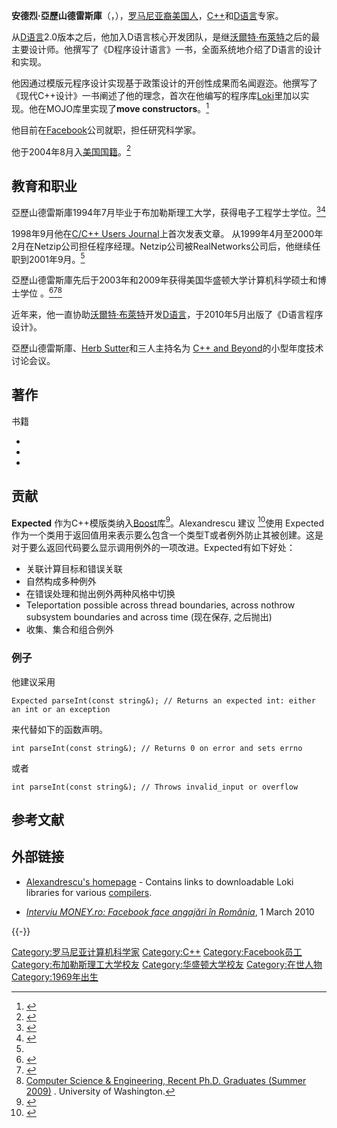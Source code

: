 {{Infobox person
|name        = Andrei Alexandrescu
|image       = AndreiAlexandrescu.jpg
|caption     = 2009年Alexandrescu参加[[ACCU_(organisation)|ACCU]] 。
|birth_date  = {{Birth year and age|1969}}
|birth_place = [[罗马尼亚社会主义共和国|罗马尼亚社会主义共和国]][[布加勒斯特|布加勒斯特]]<ref>{{Cite web |url=http://erdani.com/index.php/about/ |title=Erdani.com |access-date=2015-04-10 |archive-date=2020-08-22 |archive-url=https://web.archive.org/web/20200822220243/https://erdani.com/index.php/about/ |dead-url=no }}</ref> 
|nationality = {{ROM}}<br />{{USA}}（2004年8月起）<ref>{{Cite web |url=http://www.reddit.com/r/pics/comments/2di6ik/sixteen_years_ago_at_28_i_landed_in_new_york_with/cjpvhon |title=存档副本 |access-date=2015-04-10 |archive-date=2020-09-03 |archive-url=https://web.archive.org/web/20200903162028/https://www.reddit.com/r/pics/comments/2di6ik/sixteen_years_ago_at_28_i_landed_in_new_york_with/cjpvhon |dead-url=no }}</ref>
|residence   = {{USA}}
|education   = [[布加勒斯理工大学|布加勒斯理工大学]]和[[华盛顿大学|华盛顿大学]]
|occupation  = [[Facebook|Facebook]]研究科学家
|known_for   = [[C++|C++]]和[[D语言|D语言]]专家<ref name="facebook.d">{{cite web
 |url          = http://www.wired.com/2014/07/d-programming-language/
 |title        = The Next Big Programming Language You’ve Never Heard Of
 |last         = Metz
 |first        = Cade
 |date         = 7 July 2014
 |website      = [[Wired.com|Wired.com]]
 |publisher    = [[Wired_(magazine)|Wired]]
 |accessdate   = 27 July 2014
 |quote        = "Today, Alexandrescu is a research scientist at Facebook, where he and a team of coders are using [[D_(programming_language)|D]] to refashion small parts of the company’s massive operation."
 |archive-date = 2014-07-26
 |archive-url  = https://web.archive.org/web/20140726002813/http://www.wired.com/2014/07/d-programming-language/
 |dead-url     = no
}}</ref>
|spouse      = Sanda Alexandrescu
|children    =
|website     = {{URL|erdani.org}}
}}

'''安德烈·亞歷山德雷斯庫'''（{{lang-en|'''Andrei Alexandrescu'''}}，{{bd|1969年}}），[[罗马尼亚裔美国人|罗马尼亚裔美国人]]，[[C++|C++]]和[[D语言|D语言]]专家。

从[[D语言|D语言]]2.0版本之后，他加入D语言核心开发团队，是继[[沃爾特·布萊特|沃爾特·布萊特]]之后的最主要设计师。他撰写了《D程序设计语言》一书，全面系统地介绍了D语言的设计和实现。

他因通过模版元程序设计实现基于政策设计的开创性成果而名闻遐迩。他撰写了《现代C++设计》一书阐述了他的理念，首次在他编写的程序库[[Loki|Loki]]里加以实现。他在MOJO库里实现了'''move constructors'''。<ref name="movectors">{{cite web |url=http://www.ddj.com/cpp/184403855 |title=Move Constructors |last=Alexandrescu |first=Andrei |date=1 February 2003 |publisher=[[Dr._Dobbs_Journal|Dr. Dobbs Journal]] |accessdate=25 March 2009 |archiveurl=https://web.archive.org/web/20090507104956/http://www.ddj.com/cpp/184403855 |archivedate=2009年5月7日 |deadurl=no }}</ref>

他目前在[[Facebook|Facebook]]公司就职，担任研究科学家。

他于2004年8月入[[美国国籍|美国国籍]]。<ref>{{Cite web |url=http://www.reddit.com/r/pics/comments/2di6ik/sixteen_years_ago_at_28_i_landed_in_new_york_with/ |title=Reddit.com: "Sixteen years ago, at 28, I landed in New York with $300 to my name. Today I became a US citizen. It's been a wild ride that I hope will go on!" |access-date=2015-04-10 |archive-date=2020-09-03 |archive-url=https://web.archive.org/web/20200903162033/https://www.reddit.com/r/pics/comments/2di6ik/sixteen_years_ago_at_28_i_landed_in_new_york_with/ |dead-url=no }}</ref>

== 教育和职业 ==
亞歷山德雷斯庫1994年7月毕业于布加勒斯理工大学，获得电子工程学士学位。<ref name="resume">{{Cite web |url=http://erdani.com/resume.html |title=Andrei Alexandrescu: Resumé |access-date=2015-04-10 |archive-date=2011-04-07 |archive-url=https://web.archive.org/web/20110407082008/http://erdani.com/resume.html |dead-url=no }}</ref><ref>{{Cite web |url=http://accu.informika.ru/events/public/accu0103.htm |title=ACCU Spring Conference 2001 |access-date=2015-04-10 |archive-date=2011-08-11 |archive-url=https://web.archive.org/web/20110811025520/http://accu.informika.ru/events/public/accu0103.htm |dead-url=no }}</ref>

1998年9月他在[[C/C++_Users_Journal|C/C++ Users Journal]]上首次发表文章。 从1999年4月至2000年2月在Netzip公司担任程序经理。Netzip公司被RealNetworks公司后，他继续任职到2001年9月。<ref name="resume" />

亞歷山德雷斯庫先后于2003年和2009年获得美国华盛顿大学计算机科学硕士和博士学位 。<ref>{{Cite web |url=http://accu.org/index.php/conferences/accu_conference_2008/accu2008_speakers |title=ACCU 2008: Speakers |access-date=2015-04-10 |archive-date=2020-08-15 |archive-url=https://web.archive.org/web/20200815173945/https://accu.org/index.php/conferences/accu_conference_2008/accu2008_speakers |dead-url=no }}</ref><ref>{{Cite web |url=http://accu.org/index.php/conferences/accu_conference_2010/accu2010_speakers |title=ACCU 2010: Speakers |access-date=2015-04-10 |archive-date=2020-08-07 |archive-url=https://web.archive.org/web/20200807012647/https://accu.org/index.php/conferences/accu_conference_2010/accu2010_speakers |dead-url=no }}</ref><ref>[http://www.cs.washington.edu/education/grad/RecentPHDGraduates.html Computer Science & Engineering, Recent Ph.D. Graduates (Summer 2009)] {{Wayback|url=http://www.cs.washington.edu/education/grad/RecentPHDGraduates.html |date=20120916111249 }}. University of Washington.</ref>

近年来，他一直协助[[沃爾特·布萊特|沃爾特·布萊特]]开发[[D语言|D语言]]，于2010年5月出版了《D语言程序设计》。

亞歷山德雷斯庫、[[Herb_Sutter|Herb Sutter]]和{{link-en|斯科特·邁爾斯|Scott Meyers}}三人主持名为 [https://web.archive.org/web/20100202032249/http://cppandbeyond.com/ C++ and Beyond]的小型年度技术讨论会议。

== 著作 ==
;书籍
* {{cite book |title=[[Modern_C++_Design|Modern C++ Design]]: Generic Programming and Design Patterns Applied|author=Andrei Alexandrescu| publisher=Addison-Wesley |ISBN = 978-0-201-70431-0 |date=February 2001}}
* {{cite book |title=C++ Coding Standards: 101 Rules, Guidelines, and Best Practices |author=[[Herb_Sutter|Herb Sutter]], Andrei Alexandrescu |publisher=Addison-Wesley |ISBN = 978-0-321-11358-0 |date=November 2004}}
* {{cite book |title=The D Programming Language|author=Andrei Alexandrescu |publisher=Addison-Wesley |ISBN = 978-0-321-63536-5|date=June 2010}}

== 贡献 ==
'''Expected''' 作为C++模版类纳入[[Boost_(C++_libraries)|Boost]]库<ref>{{cite web |author1=Botet |author2=Talbot |title=A proposal to add a utility class to represent expected monad |url=http://www.hyc.io/boost/expected-proposal.pdf |deadurl=yes |archiveurl=https://web.archive.org/web/20140819082937/http://www.hyc.io/boost/expected-proposal.pdf |archivedate=2014-08-19 |access-date=2015-04-10 }}</ref>。Alexandrescu 建议 <ref>{{cite web|last1=Alexandrescu|title=Systematic Error Handling in C++|url=http://channel9.msdn.com/Shows/Going+Deep/C-and-Beyond-2012-Andrei-Alexandrescu-Systematic-Error-Handling-in-C|access-date=2015-04-10|archive-date=2020-11-29|archive-url=https://web.archive.org/web/20201129145240/https://channel9.msdn.com/Shows/Going+Deep/C-and-Beyond-2012-Andrei-Alexandrescu-Systematic-Error-Handling-in-C|dead-url=no}}</ref>使用 Expected<T> 作为一个类用于返回值用来表示要么包含一个类型T或者例外防止其被创建。这是对于要么返回代码要么显示调用例外的一项改进。Expected<T>有如下好处：
* 关联计算目标和错误关联
* 自然构成多种例外
* 在错误处理和抛出例外两种风格中切换
* Teleportation possible across thread boundaries, across nothrow subsystem boundaries and across time (现在保存, 之后抛出)
* 收集、集合和组合例外

=== 例子 ===
他建议采用

<code>
Expected<int> parseInt(const string&);  // Returns an expected int: either an int or an exception
</code>

来代替如下的函数声明。

<code>
int parseInt(const string&);  // Returns 0 on error and sets errno
</code>

或者

<code>
int parseInt(const string&);  // Throws invalid_input or overflow
</code>

== 参考文献 ==
{{Reflist|2}}

== 外部链接 ==
* [https://web.archive.org/web/20090131070804/http://erdani.org/ Alexandrescu's homepage] - Contains links to downloadable Loki libraries for various [[compiler|compiler]]s.
* {{ro icon}} ''[https://web.archive.org/web/20110725060459/http://www.money.ro/facebook-face-angajari-in-romania_511651.html Interviu MONEY.ro: Facebook face angajări în România]'', 1 March 2010

{{-}}
{{Facebook navbox}}

{{Authority control}}
{{DEFAULTSORT:Alexandrescu, Andrei}}
[[Category:罗马尼亚计算机科学家|Category:罗马尼亚计算机科学家]]
[[Category:C++|Category:C++]]
[[Category:Facebook员工|Category:Facebook员工]]
[[Category:布加勒斯理工大学校友|Category:布加勒斯理工大学校友]]
[[Category:华盛顿大学校友|Category:华盛顿大学校友]]
[[Category:在世人物|Category:在世人物]]
[[Category:1969年出生|Category:1969年出生]]